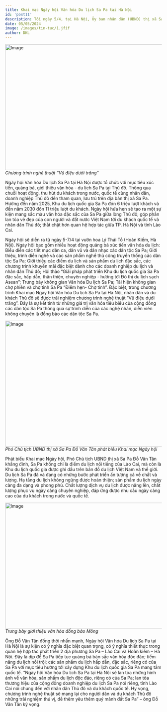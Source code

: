 ```yaml
---
title: Khai mạc Ngày hội Văn hóa Du lịch Sa Pa tại Hà Nội
id: 'post11'
description: Tối ngày 5/4, tại Hà Nội, Ủy ban nhân dân (UBND) thị xã Sa Pa đã Khai mạc Ngày hội Văn hóa Du lịch Sa Pa tại Hà Nội. Sự kiện có sự tham dự của Phó cục trưởng Cục Du lịch quốc gia Hà Văn Siêu.
date: 05/05/2024
image: /images/tin-tuc/1.jfif
author: DKL
---
```


<img
	src="../../public/images/tin-tuc/1.jfif"
	className="w-full"
	width="718"
	height="404"
	alt="Image"
/>
_Chương trình nghệ thuật “Vũ điệu dưới trăng”_

Ngày hội Văn hóa Du lịch Sa Pa tại Hà Nội được tổ chức với mục tiêu xúc tiến, quảng bá, giới thiệu văn hóa - du lịch Sa Pa tại Thủ đô. Thông qua chuỗi hoạt động, thu hút du khách trong nước, quốc tế cùng nhân dân, doanh nghiệp Thủ đô đến tham quan, lưu trú trên địa bàn thị xã Sa Pa. Hướng đến năm 2025, Khu du lịch quốc gia Sa Pa đón 6 triệu lượt khách và đến năm 2030 đón 11 triệu lượt du khách. Ngày hội hứa hẹn sẽ tạo ra một sự kiện mang sắc màu văn hóa đặc sắc của Sa Pa giữa lòng Thủ đô; góp phần lan tỏa vẻ đẹp của con người và đất nước Việt Nam tới du khách quốc tế và nhân dân Thủ đô; thắt chặt hơn quan hệ hợp tác giữa TP. Hà Nội và tỉnh Lào Cai.

Ngày hội sẽ diễn ra từ ngày 5-7/4 tại vườn hoa Lý Thái Tổ (Hoàn Kiếm, Hà Nội). Ngày hội bao gồm nhiều hoạt động quảng bá xúc tiến văn hóa du lịch: Biểu diễn các tiết mục dân ca, dân vũ và dân nhạc các dân tộc Sa Pa; Giới thiệu, trình diễn nghề và các sản phẩm nghề thủ công truyền thống các dân tộc Sa Pa; Giới thiệu các điểm du lịch và sản phẩm du lịch đặc sắc, các chương trình khuyến mãi đặc biệt dành cho các doanh nghiệp du lịch và nhân dân Thủ đô; Hội thảo “Giải pháp phát triển Khu du lịch quốc gia Sa Pa đặc sắc, hấp dẫn, thân thiện, chuyên nghiệp - hướng tới Đô thị du lịch sạch Asean”; Trưng bày không gian Văn hóa Du lịch Sa Pa; Tái hiện không gian chợ phiên và chợ tình Sa Pa “Điểm hẹn- Chợ tình”. Đặc biệt, trong chương trình Khai mạc Ngày hội Văn hóa Du lịch Sa Pa tại Hà Nội, nhân dân và du khách Thủ đô sẽ được trải nghiệm chương trình nghệ thuật “Vũ điệu dưới trăng”. Đây là sự kết tinh từ những giá trị văn hóa tiêu biểu của cộng đồng các dân tộc Sa Pa thông qua sự trình diễn của các nghệ nhân, diễn viên không chuyên là đồng bào các dân tộc Sa Pa.

<img
	src="../../public/images/tin-tuc/2.jfif"
	className="w-full"
	width="718"
	height="404"
	alt="Image"
/>
_Phó Chủ tịch UBND thị xã Sa Pa Đỗ Văn Tân phát biểu Khai mạc Ngày hội_

Phát biểu Khai mạc Ngày hội, Phó Chủ tịch UBND thị xã Sa Pa Đỗ Văn Tân khẳng đinh, Sa Pa không chỉ là điểm du lịch nổi tiếng của Lào Cai, mà còn là Khu du lịch quốc gia được ghi dấu trên bản đồ du lịch Việt Nam và thế giới. Du lịch Sa Pa đã và đang có những bước phát triển ấn tượng cả về chất và lượng. Hạ tầng du lịch không ngừng được hoàn thiện; sản phẩm du lịch ngày càng đa dạng và phong phú. Chất lượng dịch vụ du lịch được nâng lên, chất lượng phục vụ ngày càng chuyên nghiệp, đáp ứng được nhu cầu ngày càng cao của du khách trong nước và quốc tế.

<img
	src="../../public/images/tin-tuc/31.jpg"
	className="w-full"
	width="718"
	height="404"
	alt="Image"
/>
_Trưng bày giới thiệu văn hóa đồng bào Mông_

Ông Đỗ Văn Tân đồng thời nhấn mạnh, Ngày hội Văn hóa Du lịch Sa Pa tại Hà Nội là sự kiện có ý nghĩa đặc biệt quan trọng, có ý nghĩa thiết thực trong quan hệ hợp tác phát triển 2 địa phương Sa Pa – Lào Cai và Hoàn kiếm – Hà Nội. Đây là dịp để Sa Pa tiếp tục quảng bá bản sắc văn hóa độc đáo; tiềm năng du lịch nổi trội; các sản phẩm du lịch hấp dẫn, đặc sắc, riêng có của Sa Pa với mục tiêu hướng tới xây dựng Khu du lịch quốc gia Sa Pa mang tầm quốc tế. “Ngày hội Văn hóa Du lịch Sa Pa tại Hà Nội sẽ lan tỏa những hình ảnh về văn hóa, sản phẩm du lịch độc đáo, riêng có của Sa Pa; lan tỏa thương hiệu của cộng đồng doanh nghiệp du lịch Sa Pa nói riêng, tỉnh Lào Cai nói chung đến với nhân dân Thủ đô và du khách quốc tế. Hy vọng, chương trình nghệ thuật sẽ mang lại cho người dân và du khách Thủ đô những trải nghiệm thú vị, để thêm yêu thêm quý mảnh đất Sa Pa” – ông Đỗ Văn Tân kỳ vọng.
